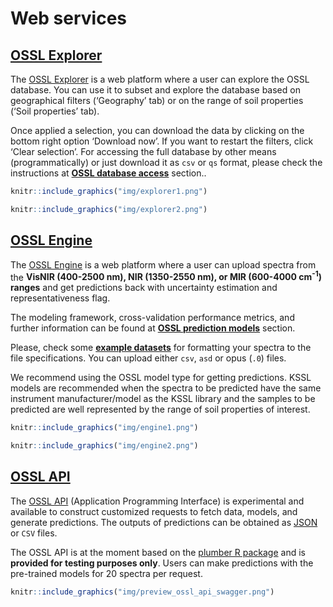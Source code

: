 # Web services

## [OSSL Explorer](https://explorer.soilspectroscopy.org/)

The [OSSL Explorer](https://explorer.soilspectroscopy.org/) is a web platform where a user can explore the OSSL database. You can use it to subset and explore the database based on geographical filters ('Geography' tab) or on the range of soil properties ('Soil properties' tab).

Once applied a selection, you can download the data by clicking on the bottom right option 'Download now'. If you want to restart the filters, click 'Clear selection'. For accessing the full database by other means (programmatically) or just download it as `csv` or `qs` format, please check the instructions at **[OSSL database access](https://soilspectroscopy.github.io/ossl-manual/ossl-database-access.html)** section..

```r
knitr::include_graphics("img/explorer1.png")
```

```r
knitr::include_graphics("img/explorer2.png")
```

## [OSSL Engine](https://engine.soilspectroscopy.org/)

The [OSSL Engine](https://engine.soilspectroscopy.org/) is a web platform where a user can upload spectra from the **VisNIR (400-2500 nm), NIR (1350-2550 nm), or MIR (600-4000 cm<sup>-1</sup>) ranges** and get predictions back with uncertainty estimation and representativeness flag.

The modeling framework, cross-validation performance metrics, and further information can be found at **[OSSL prediction models](https://soilspectroscopy.github.io/ossl-manual/ossl-prediction-models.html)** section.

Please, check some **[example datasets](https://github.com/soilspectroscopy/ossl-manual/tree/main/sample-data)** for formatting your spectra to the file specifications. You can upload either `csv`, `asd` or opus (`.0`) files.

::: {.callout-tip}
We recommend using the OSSL model type for getting predictions. KSSL models are recommended when the spectra to be predicted have the same instrument manufacturer/model as the KSSL library and the samples to be predicted are well represented by the range of soil properties of interest.
:::

```r
knitr::include_graphics("img/engine1.png")
```

```r
knitr::include_graphics("img/engine2.png")
```

## [OSSL API](https://api.soilspectroscopy.org/__docs__/#/)

The [OSSL API](https://api.soilspectroscopy.org/__docs__/#/) (Application Programming Interface) is experimental and available to construct customized requests to fetch data, models, and generate predictions. The outputs of predictions can be obtained as [JSON](https://www.json.org/json-en.html) or `CSV` files.

The OSSL API is at the moment based on the [plumber R package](https://www.rplumber.io/) and is **provided for testing purposes only**. Users can make predictions with the pre-trained models for 20 spectra per request.

```r
knitr::include_graphics("img/preview_ossl_api_swagger.png")
```

